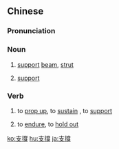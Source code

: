 {{also|支撑}}
==Chinese==
{{zh-forms|s=支撑}}

===Pronunciation===
{{zh-pron
|m=zhīchēng
|c=zi1 caang1
|mn=xm:chi-theng/xm:ki-theng/qz:ki-chhng/zz:chi-chheng
|cat=n,v
}}

===Noun===
{{zh-noun}}

# [[support]] [[beam]], [[strut]]
# {{lb|zh|figurative}} [[support]]

===Verb===
{{zh-verb}}

# to [[prop up]], to [[sustain]] {{gloss|weight, roof and etc}}, to [[support]]
# {{lb|zh|figurative}} to [[endure]], to [[hold out]]

[[ko:支撐]]
[[hu:支撐]]
[[ja:支撐]]